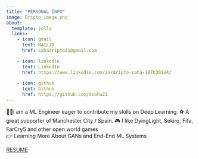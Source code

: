 ```yaml
---
title: "PERSONAL INFO"
image: Dripto_image.png
about:
  template: jolla
  links:
    - icon: gmail
      text: MAILID
      href: sahadripto21@gmail.com

    - icon: linkedin
      text: LinkedIn
      href: https://www.linkedin.com/in/dripto-saha-187b301a4/
    
    - icon: github
      text: Github
      href: https://github.com/dsaha21
---
```


🧑‍💻I am a ML Engineer eager to contribute my skills on Deep Learning. 
⚽ A great supporter of Manchester City / Spain.
🎮 I like DyingLight, Sekiro, Fifa, FarCry5 and other open world games  
👉 Learning More About GANs and End-End ML Systems

[RESUME](https://drive.google.com/file/d/1smKwYuMtOEzyYKtMg4o4kzXyUVi5Hmwb/view?usp=sharing)
